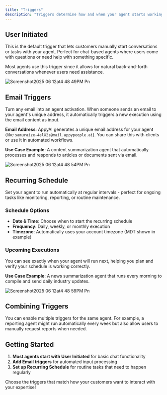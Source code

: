 ```yaml
---
title: "Triggers"
description: "Triggers determine how and when your agent starts working. You can set up your agent to respond to user requests, incoming emails, or run automatically on a schedule"
---
```


## User Initiated

This is the default trigger that lets customers manually start conversations or tasks with your agent. Perfect for chat-based agents where users come with questions or need help with something specific.

Most agents use this trigger since it allows for natural back-and-forth conversations whenever users need assistance.

![Screenshot2025 06 12at4 48 49PM Pn](/images/Screenshot2025-06-12at4.48.49PM.png)

## Email Triggers

Turn any email into an agent activation. When someone sends an email to your agent's unique address, it automatically triggers a new execution using the email content as input.

**Email Address**: AppyAI generates a unique email address for your agent (like `samuraize-4elX2z@mail.appypeople.ai`). You can share this with clients or use it in automated workflows.

**Use Case Example**: A content summarization agent that automatically processes and responds to articles or documents sent via email.

![Screenshot2025 06 12at4 48 54PM Pn](/images/Screenshot2025-06-12at4.48.54PM.png)

## Recurring Schedule

Set your agent to run automatically at regular intervals - perfect for ongoing tasks like monitoring, reporting, or routine maintenance.

### Schedule Options

- **Date & Time**: Choose when to start the recurring schedule
- **Frequency**: Daily, weekly, or monthly execution
- **Timezone**: Automatically uses your account timezone (MDT shown in example)

### Upcoming Executions

You can see exactly when your agent will run next, helping you plan and verify your schedule is working correctly.

**Use Case Example**: A news summarization agent that runs every morning to compile and send daily industry updates.

![Screenshot2025 06 12at4 48 59PM Pn](/images/Screenshot2025-06-12at4.48.59PM.png)

## Combining Triggers

You can enable multiple triggers for the same agent. For example, a reporting agent might run automatically every week but also allow users to manually request reports when needed.

## Getting Started

1. **Most agents start with User Initiated** for basic chat functionality
2. **Add Email triggers** for automated input processing
3. **Set up Recurring Schedule** for routine tasks that need to happen regularly

Choose the triggers that match how your customers want to interact with your expertise\!